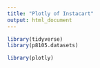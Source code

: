 ---
title: "Plotly of Instacart"
output: html_document
---

```{r, setup}
library(tidyverse)
library(p8105.datasets)

library(plotly)
```

